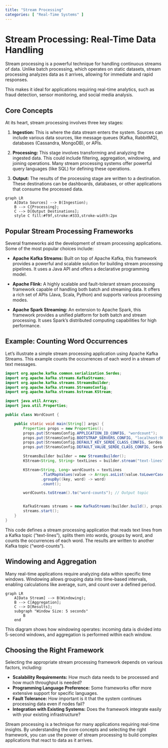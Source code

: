 ```yaml
---
title: "Stream Processing"
categories: [ "Real-Time Systems" ]
---
```


# Stream Processing: Real-Time Data Handling

Stream processing is a powerful technique for handling continuous streams of data. Unlike batch processing, which operates on static datasets, stream processing analyzes data as it arrives, allowing for immediate and rapid responses.

This makes it ideal for applications requiring real-time analytics, such as fraud detection, sensor monitoring, and social media analysis.

## Core Concepts

At its heart, stream processing involves three key stages:

1.  **Ingestion:** This is where the data stream enters the system. Sources can include various data sources, like message queues (Kafka, RabbitMQ), databases (Cassandra, MongoDB), or APIs.

2.  **Processing:** This stage involves transforming and analyzing the ingested data. This could include filtering, aggregation, windowing, and joining operations. Many stream processing systems offer powerful query languages (like SQL) for defining these operations.

3.  **Output:** The results of the processing stage are written to a destination. These destinations can be dashboards, databases, or other applications that consume the processed data.

```mermaid
graph LR
    A[Data Sources] --> B(Ingestion);
    B --> C{Processing};
    C --> D[Output Destinations];
    style C fill:#f9f,stroke:#333,stroke-width:2px
```

## Popular Stream Processing Frameworks

Several frameworks aid the development of stream processing applications. Some of the most popular choices include:

-   **Apache Kafka Streams:** Built on top of Apache Kafka, this framework provides a powerful and scalable solution for building stream processing pipelines. It uses a Java API and offers a declarative programming model.

-   **Apache Flink:** A highly scalable and fault-tolerant stream processing framework capable of handling both batch and streaming data. It offers a rich set of APIs (Java, Scala, Python) and supports various processing modes.

-   **Apache Spark Streaming:** An extension to Apache Spark, this framework provides a unified platform for both batch and stream processing. It uses Spark's distributed computing capabilities for high performance.

## Example: Counting Word Occurrences

Let's illustrate a simple stream processing application using Apache Kafka Streams. This example counts the occurrences of each word in a stream of text messages.

``` java
import org.apache.kafka.common.serialization.Serdes;
import org.apache.kafka.streams.KafkaStreams;
import org.apache.kafka.streams.StreamsBuilder;
import org.apache.kafka.streams.StreamsConfig;
import org.apache.kafka.streams.kstream.KStream;

import java.util.Arrays;
import java.util.Properties;

public class WordCount {

    public static void main(String[] args) {
        Properties props = new Properties();
        props.put(StreamsConfig.APPLICATION_ID_CONFIG, "wordcount");
        props.put(StreamsConfig.BOOTSTRAP_SERVERS_CONFIG, "localhost:9092"); // Replace with your Kafka brokers
        props.put(StreamsConfig.DEFAULT_KEY_SERDE_CLASS_CONFIG, Serdes.String().getClass());
        props.put(StreamsConfig.DEFAULT_VALUE_SERDE_CLASS_CONFIG, Serdes.String().getClass());

        StreamsBuilder builder = new StreamsBuilder();
        KStream<String, String> textLines = builder.stream("text-lines"); // Input topic

        KStream<String, Long> wordCounts = textLines
                .flatMapValues(value -> Arrays.asList(value.toLowerCase().split("\\W+")))
                .groupBy((key, word) -> word)
                .count();

        wordCounts.toStream().to("word-counts"); // Output topic


        KafkaStreams streams = new KafkaStreams(builder.build(), props);
        streams.start();
    }
}
```

This code defines a stream processing application that reads text lines from a Kafka topic ("text-lines"), splits them into words, groups by word, and counts the occurrences of each word. The results are written to another Kafka topic ("word-counts").

## Windowing and Aggregation

Many real-time applications require analyzing data within specific time windows. Windowing allows grouping data into time-based intervals, enabling calculations like average, sum, and count over a defined period.

```mermaid
graph LR
    A[Data Stream] --> B(Windowing);
    B --> C[Aggregation];
    C --> D[Results];
    subgraph "Window Size: 5 seconds"
        B
    end
```

This diagram shows how windowing operates: incoming data is divided into 5-second windows, and aggregation is performed within each window.

## Choosing the Right Framework

Selecting the appropriate stream processing framework depends on various factors, including:

-   **Scalability Requirements:** How much data needs to be processed and how much throughput is needed?
-   **Programming Language Preference:** Some frameworks offer more extensive support for specific languages.
-   **Fault Tolerance:** How important is it that the system continues processing data even if nodes fail?
-   **Integration with Existing Systems:** Does the framework integrate easily with your existing infrastructure?

Stream processing is a technique for many applications requiring real-time insights.
 By understanding the core concepts and selecting the right framework, you can use the power of stream processing to build complex applications that react to data as it arrives.